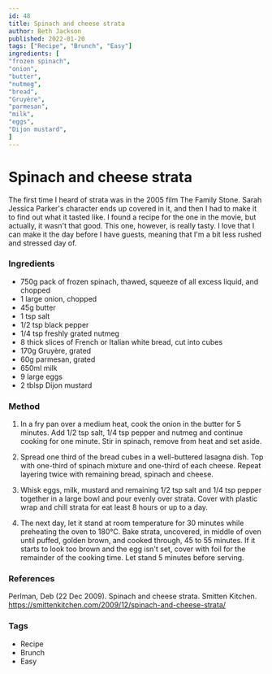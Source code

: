 ```yaml
---
id: 48
title: Spinach and cheese strata
author: Beth Jackson
published: 2022-01-20
tags: ["Recipe", "Brunch", "Easy"]
ingredients: [
"frozen spinach",
"onion",
"butter",
"nutmeg",
"bread",
"Gruyère",
"parmesan",
"milk",
"eggs",
"Dijon mustard",
]
---
```


# Spinach and cheese strata

<BlogTextWrapper>

The first time I heard of strata was in the 2005 film The Family Stone. Sarah Jessica Parker's character ends up covered in it, and then I had to make it to find out what it tasted like. I found a recipe for the one in the movie, but actually, it wasn't that good. This one, however, is really tasty. I love that I can make it the day before I have guests, meaning that I'm a bit less rushed and stressed day of.

</BlogTextWrapper>

<BlogTextWrapper>

### Ingredients

- 750g pack of frozen spinach, thawed, squeeze of all excess liquid, and chopped
- 1 large onion, chopped
- 45g butter
- 1 tsp salt
- 1/2 tsp black pepper
- 1/4 tsp freshly grated nutmeg
- 8 thick slices of French or Italian white bread, cut into cubes
- 170g Gruyère, grated
- 60g parmesan, grated
- 650ml milk
- 9 large eggs
- 2 tblsp Dijon mustard

</BlogTextWrapper>

<BlogTextWrapper>

### Method

1. In a fry pan over a medium heat, cook the onion in the butter for 5 minutes. Add 1/2 tsp salt, 1/4 tsp pepper and nutmeg and continue cooking for one minute. Stir in spinach, remove from heat and set aside.

<Timer inputHours={0} inputMinutes={5} inputSeconds={0} />

2. Spread one third of the bread cubes in a well-buttered lasagna dish. Top with one-third of spinach mixture and one-third of each cheese. Repeat layering twice with remaining bread, spinach and cheese.

3. Whisk eggs, milk, mustard and remaining 1/2 tsp salt and 1/4 tsp pepper together in a large bowl and pour evenly over strata. Cover with plastic wrap and chill strata for eat least 8 hours or up to a day.

4. The next day, let it stand at room temperature for 30 minutes while preheating the oven to 180°C. Bake strata, uncovered, in middle of oven until puffed, golden brown, and cooked through, 45 to 55 minutes. If it starts to look too brown and the egg isn't set, cover with foil for the remainder of the cooking time. Let stand 5 minutes before serving.

<Timer inputHours={0} inputMinutes={55} inputSeconds={0} />

</BlogTextWrapper>

<BlogTextWrapper>

### References

Perlman, Deb (22 Dec 2009). Spinach and cheese strata. Smitten Kitchen. https://smittenkitchen.com/2009/12/spinach-and-cheese-strata/

</BlogTextWrapper>

<BlogTextWrapper>

### Tags

- Recipe
- Brunch
- Easy

</BlogTextWrapper>
